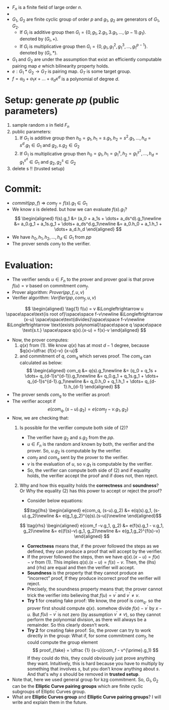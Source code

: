 - $F_n$ is a finite field of large order $n$.
- 
- $G_1$, $G_2$ are finite cyclic group of order $p$ and $g_1$, $g_2$ are generators of $G_1$, $G_2$.
    - If $G_i$ is additive group then $G_i = \{0, g_1, 2.g_1, 3.g_1, \dots, (p-1).g_1\}$. denoted by $(G_i, +)$.
    - If $G_i$ is multiplicative group then $G_i = \{0, g_1, g_1^2, g_1^3, \dots, g_1^{p-1}\}$. denoted by $(G_i, *)$.
- $G_1$ and $G_2$ are under the assumption that exist an efficiently computable pairing map $e$ which bilinearity property holds.
- $e: G_1 * G_2 \rightarrow G_T$ is pairing map. $G_T$ is some target group.
- $f = a_0 + a_1x + \dots+ a_dx^d$ is a polynomial of degree $d$.

# Setup: generate $pp$ (public parameters)
1. sample random $s$ in field $F_n$
2. public parameters:
    1. If $G_1$ is additive group then $h_0 = g_1, h_1= s.g_1, h_2 = s^2.g_1, \dots, h_d = s^d.g_1 \in G_1$ and $g_2, s.g_2 \in G_2$ 
    2. If $G_1$ is multiplicative group then $h_0 = g_1, h_1= g_1^s, h_2 = g_1^{s^2}, \dots, h_d = g_1^{s^d} \in G_1$ and $g_2, g_2^s \in G_2$
3. delete s !! (trusted setup)

# Commit:
- $commit(pp, f)$ => $com_f = f(s).g_1 \in G_1$
- We know $s$ is deleted. but how we can evaluate $f(s).g_1$?
$$
\begin{aligned}
f(s).g_1 &= (a_0 + a_1s + \dots+ a_ds^d).g_1\newline
       &= a_0.g_1 + a_1s.g_1 + \dots+ a_ds^d.g_1\newline
       &= a_0.h_0 + a_1.h_1 + \dots+ a_d.h_d
\end{aligned}
$$
- We have $h_0, h_1, h_2, \dots, h_d \in G_1$ from $pp$
- The prover sends $com_f$ to the verifier.

# Evaluation:
- The verifier sends $u \in F_n$ to the prover and prover goal is that prove $f(u) = v$ based on commitment $com_f$.
- Prover algorithm: $Prover(pp,f,u,v)$
- Verifier algorithm: $Verifier(pp, com_f, u, v)$

$$
\begin{aligned}
\tag{1}
f(u) = v &\Longleftrightarrow u \space\space\text{is root of}\space\space f-v\newline
         &\Longleftrightarrow (x-u) \space\space\text{divides}\space\space f-v\newline
	     &\Longleftrightarrow \text{exists polynomial}\space\space q \space\space \text{s.t.} \space\space q(x).(x-u) = f(x)-v
\end{aligned}
$$

- Now, the prover computes:
    1. $q(x)$ from (1). We know $q(x)$ has at most $d-1$ degree, because $q(x)=\dfrac {f(x)-v} {x-u}$
    2. and commitment of $q$, $com_q$ which serves proof. The $com_q$ can calculated as below: 
$$
\begin{aligned}
com_q &= q(s).g_1\newline
      &= (q_0 + q_1s + \dots+ q_{d-1}s^{d-1}).g_1\newline
      &= q_0.g_1 + q_1s.g_1 + \dots+ q_{d-1}s^{d-1}.g_1\newline
      &= q_0.h_0 + q_1.h_1 + \dots+ q_{d-1}.h_{d-1}
\end{aligned}
$$
- The prover sends $com_q$ to the verifier as proof:
- The verifier accept if
$$
\tag{2}
e(com_q, (s-u).g_2) = e(com_f - v.g_1, g_2)
$$
- Now, we are checking that:
    1. Is possible for the verifier compute both side of (2)?
        - The verifier have $g_2$ and $s.g_2$ from the $pp$.
        - $u \in F_n$ is the random and known by both, the verifier and the prover. So, $u.g_2$ is computable by the verifier.
        - $com_f$ and $com_q$ sent by the prover to the verifier.
        - $v$ is the evaluation of $u$, so $v.g_1$ is computable by the verifier.
        - So, the verifier can compute both side of (2) and if equality holds, the verifier accept the proof and if does not, then reject.
    2. Why and how this equality holds the **correctness** and **soundness**? Or Why the equality (2) has this power to accept or reject the proof?
        - Consider below equations:
        ```math
        \tag{lhs}
        \begin{aligned}
        e(com_q, (s-u).g_2) &= e(q(s).g_1, (s-u).g_2)\newline
                        &= e(g_1,g_2)^{q(s).(s-u)}\newline
        \end{aligned}
        ```

        $$
        \tag{rhs}
        \begin{aligned}
        e(com_f -v.g_1, g_2)  &= e(f(s).g_1 - v.g_1, g_2)\newline
                        &= e((f(s)-v).g_1, g_2)\newline
                        &= e(g_1,g_2)^{f(s)-v}
        \end{aligned}
        $$
        - **Correctness** means that, if the prover followed the steps as we defined, they can produce a proof that will accept by the verifier.
        - If the prover followed the steps, then we have $q(x).(x-u) = f(x)-v$ from $(1)$. This implies $q(s).(s-u) = f(s)-v$. Then, the (lhs) and 
        (rhs) are equal and then the verifier will accept.
        - **Soundness** is the property that they cannot produce an “incorrect” proof, If they produce incorrect proof the verifier will reject.
        - Precisely, the soundness property means that; the prover cannot trick the verifier into believing that $f(u) = v^{\prime}$ and $v^{\prime} \neq v$.
        - **Try 1** for creating fake proof: We know, the proof is $com_q$. so the prover first should compute $q(x)$. somehow
         divide $f(x) - v^{\prime}$ by $x- u$. But $f(u) - v^{\prime}$ is not zero (by assumption $v^{\prime} \neq v$),
         so they cannot perform the polynomial division, as there will always be a remainder. So this clearly doesn’t work.
        - **Try 2** for creating fake proof: So, the prover can try to work directly in the group: What if, for some commitment $com_f$,
         he could compute the group element
        $$
        proof_{fake} = \dfrac {1} {s-u}(com_f - v^{\prime}.g_1)
        $$
        If they could do this, they could obviously just prove anything they want. Intuitively, this is hard because you have to multiply by something that involves $s$,
        but you don’t know anything about $s$. And that's why $s$ should be removed in **trusted setup**.
- Note that, here we used general group for kzg commitment. So, $G_1, G_2$ can be the **Elliptic Curve pairing groups** which are finite cyclic subgroups of Elliptic Curves group.
- What are **Elliptic Curves group** and **Elliptic Curve pairing groups**? I will write and explain them in the future.